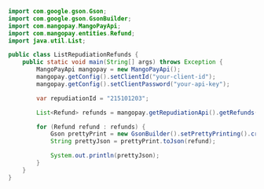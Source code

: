 ```java Java
import com.google.gson.Gson;
import com.google.gson.GsonBuilder;
import com.mangopay.MangoPayApi;
import com.mangopay.entities.Refund;
import java.util.List;

public class ListRepudiationRefunds {
    public static void main(String[] args) throws Exception {
        MangoPayApi mangopay = new MangoPayApi();
        mangopay.getConfig().setClientId("your-client-id");
        mangopay.getConfig().setClientPassword("your-api-key");

        var repudiationId = "215101203";

        List<Refund> refunds = mangopay.getRepudiationApi().getRefunds(repudiationId);

        for (Refund refund : refunds) {
            Gson prettyPrint = new GsonBuilder().setPrettyPrinting().create();
            String prettyJson = prettyPrint.toJson(refund);

            System.out.println(prettyJson);
        }
    }
}
```